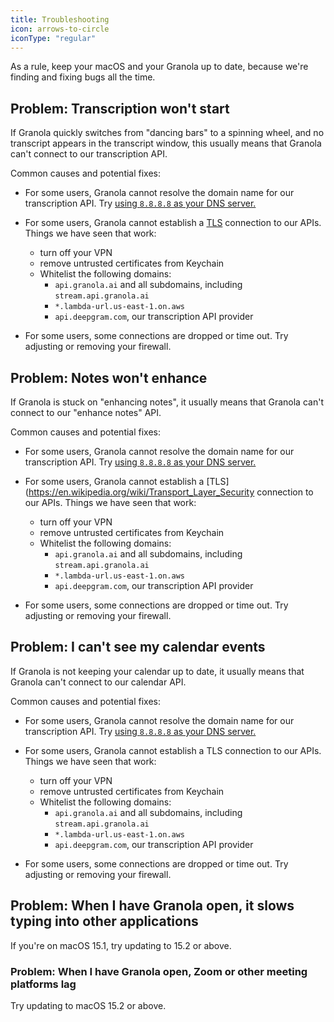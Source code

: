 ```yaml
---
title: Troubleshooting
icon: arrows-to-circle
iconType: "regular"
---
```


As a rule, keep your macOS and your Granola up to date,
because we're finding and fixing bugs all the time.

## Problem: Transcription won't start

If Granola quickly switches from "dancing bars" to a spinning wheel,
and no transcript appears in the transcript window,
this usually means that Granola can't connect to our transcription API.

Common causes and potential fixes:

- For some users, Granola cannot resolve the domain name for our transcription API.
  Try [using `8.8.8.8` as your DNS server.](https://developers.google.com/speed/public-dns/docs/using#macos)
- For some users, Granola cannot establish a [TLS](https://en.wikipedia.org/wiki/Transport_Layer_Security) connection to our APIs.
  Things we have seen that work:

  - turn off your VPN
  - remove untrusted certificates from Keychain
  - Whitelist the following domains:
    - `api.granola.ai` and all subdomains, including `stream.api.granola.ai`
    - `*.lambda-url.us-east-1.on.aws`
    - `api.deepgram.com`, our transcription API provider

- For some users, some connections are dropped or time out.
  Try adjusting or removing your firewall.

## Problem: Notes won't enhance

If Granola is stuck on "enhancing notes",
it usually means that Granola can't connect to our "enhance notes" API.

Common causes and potential fixes:

- For some users, Granola cannot resolve the domain name for our transcription API.
  Try [using `8.8.8.8` as your DNS server.](https://developers.google.com/speed/public-dns/docs/using#macos)
- For some users, Granola cannot establish a [TLS](https://en.wikipedia.org/wiki/Transport_Layer_Security connection to our APIs.
  Things we have seen that work:

  - turn off your VPN
  - remove untrusted certificates from Keychain
  - Whitelist the following domains:
    - `api.granola.ai` and all subdomains, including `stream.api.granola.ai`
    - `*.lambda-url.us-east-1.on.aws`
    - `api.deepgram.com`, our transcription API provider

- For some users, some connections are dropped or time out.
  Try adjusting or removing your firewall.

## Problem: I can't see my calendar events

If Granola is not keeping your calendar up to date,
it usually means that Granola can't connect to our calendar API.

Common causes and potential fixes:

- For some users, Granola cannot resolve the domain name for our transcription API.
  Try [using `8.8.8.8` as your DNS server.](https://developers.google.com/speed/public-dns/docs/using#macos)
- For some users, Granola cannot establish a TLS connection to our APIs.
  Things we have seen that work:

  - turn off your VPN
  - remove untrusted certificates from Keychain
  - Whitelist the following domains:
    - `api.granola.ai` and all subdomains, including `stream.api.granola.ai`
    - `*.lambda-url.us-east-1.on.aws`
    - `api.deepgram.com`, our transcription API provider

- For some users, some connections are dropped or time out.
  Try adjusting or removing your firewall.

## Problem: When I have Granola open, it slows typing into other applications

If you're on macOS 15.1, try updating to 15.2 or above.

### Problem: When I have Granola open, Zoom or other meeting platforms lag

Try updating to macOS 15.2 or above.

